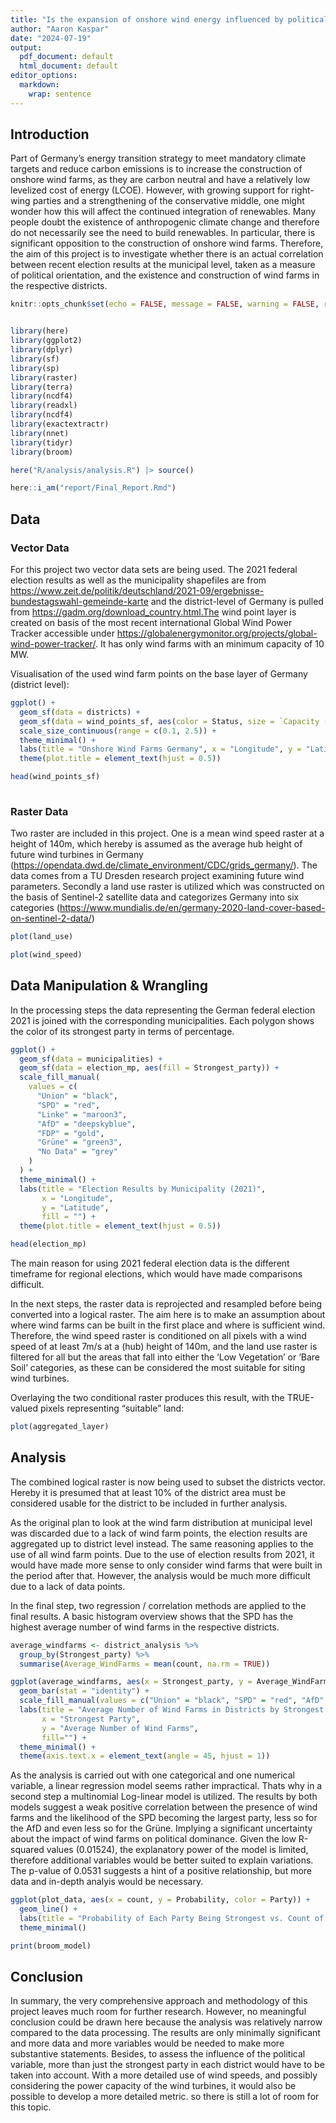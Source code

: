 ```yaml
---
title: "Is the expansion of onshore wind energy influenced by political developments?"
author: "Aaron Kaspar"
date: "2024-07-19"
output:
  pdf_document: default
  html_document: default
editor_options:
  markdown:
    wrap: sentence
---
```


## Introduction

Part of Germany's energy transition strategy to meet mandatory climate targets and reduce carbon emissions is to increase the construction of onshore wind farms, as they are carbon neutral and have a relatively low levelized cost of energy (LCOE).
However, with growing support for right-wing parties and a strengthening of the conservative middle, one might wonder how this will affect the continued integration of renewables.
Many people doubt the existence of anthropogenic climate change and therefore do not necessarily see the need to build renewables.
In particular, there is significant opposition to the construction of onshore wind farms.
Therefore, the aim of this project is to investigate whether there is an actual correlation between recent election results at the municipal level, taken as a measure of political orientation, and the existence and construction of wind farms in the respective districts.

```r
knitr::opts_chunk$set(echo = FALSE, message = FALSE, warning = FALSE, results = 'asis')


library(here)
library(ggplot2)
library(dplyr)
library(sf)
library(sp)
library(raster)
library(terra)
library(ncdf4)
library(readxl)
library(ncdf4)
library(exactextractr)
library(nnet)
library(tidyr)
library(broom)

here("R/analysis/analysis.R") |> source()

here::i_am("report/Final_Report.Rmd")

```

## Data

### Vector Data

For this project two vector data sets are being used.
The 2021 federal election results as well as the municipality shapefiles are from <https://www.zeit.de/politik/deutschland/2021-09/ergebnisse-bundestagswahl-gemeinde-karte> and the district-level of Germany is pulled from <https://gadm.org/download_country.html.The> wind point layer is created on basis of the most recent international Global Wind Power Tracker accessible under <https://globalenergymonitor.org/projects/global-wind-power-tracker/>.
It has only wind farms with an minimum capacity of 10 MW.

Visualisation of the used wind farm points on the base layer of Germany (district level):

```r
  
ggplot() +
  geom_sf(data = districts) +
  geom_sf(data = wind_points_sf, aes(color = Status, size = `Capacity (MW)`)) +
  scale_size_continuous(range = c(0.1, 2.5)) +
  theme_minimal() +
  labs(title = "Onshore Wind Farms Germany", x = "Longitude", y = "Latitude") +
  theme(plot.title = element_text(hjust = 0.5))

head(wind_points_sf)
  
```

### Raster Data

Two raster are included in this project.
One is a mean wind speed raster at a height of 140m, which hereby is assumed as the average hub height of future wind turbines in Germany (<https://opendata.dwd.de/climate_environment/CDC/grids_germany/>).
The data comes from a TU Dresden research project examining future wind parameters.
Secondly a land use raster is utilized which was constructed on the basis of Sentinel-2 satellite data and categorizes Germany into six categories (<https://www.mundialis.de/en/germany-2020-land-cover-based-on-sentinel-2-data/>)

```r
plot(land_use)

plot(wind_speed)
```

## Data Manipulation & Wrangling

In the processing steps the data representing the German federal election 2021 is joined with the corresponding municipalities.
Each polygon shows the color of its strongest party in terms of percentage.

```r

ggplot() +
  geom_sf(data = municipalities) +
  geom_sf(data = election_mp, aes(fill = Strongest_party)) +
  scale_fill_manual(
    values = c(
      "Union" = "black",
      "SPD" = "red",
      "Linke" = "maroon3",
      "AfD" = "deepskyblue",
      "FDP" = "gold",
      "Grüne" = "green3",
      "No Data" = "grey"
    )
  ) +
  theme_minimal() +
  labs(title = "Election Results by Municipality (2021)",
       x = "Longitude",
       y = "Latitude",
       fill = "") +
  theme(plot.title = element_text(hjust = 0.5))

head(election_mp)

```

The main reason for using 2021 federal election data is the different timeframe for regional elections, which would have made comparisons difficult.

In the next steps, the raster data is reprojected and resampled before being converted into a logical raster.
The aim here is to make an assumption about where wind farms can be built in the first place and where is sufficient wind.
Therefore, the wind speed raster is conditioned on all pixels with a wind speed of at least 7m/s at a (hub) height of 140m, and the land use raster is filtered for all but the areas that fall into either the 'Low Vegetation' or 'Bare Soil' categories, as these can be considered the most suitable for siting wind turbines.

Overlaying the two conditional raster produces this result, with the TRUE-valued pixels representing "suitable" land:

```r

plot(aggregated_layer)

```

## Analysis

The combined logical raster is now being used to subset the districts vector.
Hereby it is presumed that at least 10% of the district area must be considered usable for the district to be included in further analysis.

As the original plan to look at the wind farm distribution at municipal level was discarded due to a lack of wind farm points, the election results are aggregated up to district level instead.
The same reasoning applies to the use of all wind farm points.
Due to the use of election results from 2021, it would have made more sense to only consider wind farms that were built in the period after that.
However, the analysis would be much more difficult due to a lack of data points.

In the final step, two regression / correlation methods are applied to the final results.
A basic histogram overview shows that the SPD has the highest average number of wind farms in the respective districts.

```r
average_windfarms <- district_analysis %>%
  group_by(Strongest_party) %>%
  summarise(Average_WindFarms = mean(count, na.rm = TRUE))

ggplot(average_windfarms, aes(x = Strongest_party, y = Average_WindFarms, fill = Strongest_party)) +
  geom_bar(stat = "identity") +
  scale_fill_manual(values = c("Union" = "black", "SPD" = "red", "AfD" = "deepskyblue", "Grüne" = "green3")) +
  labs(title = "Average Number of Wind Farms in Districts by Strongest Party",
       x = "Strongest Party",
       y = "Average Number of Wind Farms", 
       fill="") +
  theme_minimal() +
  theme(axis.text.x = element_text(angle = 45, hjust = 1))


```

As the analysis is carried out with one categorical and one numerical variable, a linear regression model seems rather impractical.
Thats why in a second step a multinomial Log-linear model is utilized.
The results by both models suggest a weak positive correlation between the presence of wind farms and the likelihood of the SPD becoming the largest party, less so for the AfD and even less so for the Grüne.
Implying a significant uncertainty about the impact of wind farms on political dominance.
Given the low R-squared values (0.01524), the explanatory power of the model is limited, therefore additional variables would be better suited to explain variations.
The p-value of 0.0531 suggests a hint of a positive relationship, but more data and in-depth analyis would be necessary.

```r

ggplot(plot_data, aes(x = count, y = Probability, color = Party)) +
  geom_line() +
  labs(title = "Probability of Each Party Being Strongest vs. Count of Wind Farms", x = "Count of Wind Farms", y = "Probability") +
  theme_minimal()

print(broom_model)
```

## Conclusion

In summary, the very comprehensive approach and methodology of this project leaves much room for further research.
However, no meaningful conclusion could be drawn here because the analysis was relatively narrow compared to the data processing.
The results are only minimally significant and more data and more variables would be needed to make more substantive statements.
Besides, to assess the influence of the political variable, more than just the strongest party in each district would have to be taken into account.
With a more detailed use of wind speeds, and possibly considering the power capacity of the wind turbines, it would also be possible to develop a more detailed metric.
so there is still a lot of room for this topic.
